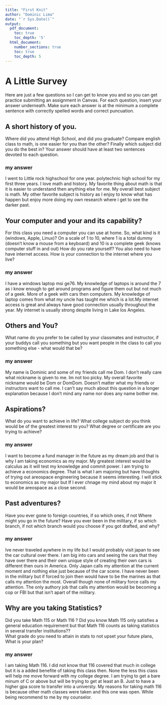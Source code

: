 ```yaml
---
title: "First Knit"
author: "Dominic Lima"
date: "`r Sys.Date()`"
output:
  pdf_document:
    toc: true
    toc_depth: '5'
  html_document:
    number_sections: true
    toc: true
    toc_depth: 5
---
```


# A Little Survey

Here are just a few questions so I can get to know you and so you can get practice submitting an assignment in Canvas.  For each question, insert your answer underneath. Make sure each answer is at the minimum a complete sentence with correctly spelled words and correct puncuation. 

## A short history of you.  
Where did you attend High School, and did you graduate? Compare english class to math, is one easier for you than the other? Finally which subject did you do the best in? Your answer should have at least two sentences devoted to each question.  
  
### my answer     
  I went to Little rock highschool for one year. polytechnic high school for my first three years. I love math and history. My favorite thing about math is that it is easier to understand then anything else for me. My overall best subject is math. My other favorite subject is history as I enjoy to know what has happen but enjoy more doing my own research where i get to see the darker past.

     


## Your computer and your and its capability?  
 For this class  you need a computer you can use at home.  So, what kind is it (windows, Apple, Linux)?  On a scale of 1 to 10, where 1 is a total dummy (doesn't know a mouse from a keyboard) and 10 is a complete geek (knows computer stuff in and out) How do you rate yourself?  You also need to have have internet access. How is your connection to the internet where you live?

### my answer   
  I have a windows laptop msi ge76. My knowledge of laptops is around the 7 as i know enough to get around programs and figure them out but not much of a geek. More of a geek with cars then computers. My knowledge of laptop comes from what my uncle has taught me which is a lot.My internet access is great and always have good connection usually throughout the year. My internet is usually strong despite living in Lake los Angeles.
   

## Others and You?   
What name do you prefer to be called by your classmates and instructor, if your buddys call you something but you want people in the class to call you something else - what would that be? 

### my answer     
  My name is Dominic and some of my friends call me Dom. I don't really care what nickname is given to me. Im not too picky. My overall favorite nickname would be Dom or DomDom. Doesn't matter what my friends or instructors want to call me. I can't say much about this question in a longer explanation because I don't mind any name nor does any name bother me.
   
 




## Aspirations?   
What do you want to achieve in life?  What college subject do you think would be of the greatest interest to you? What degree or certificate are you trying to achieve?

### my answer     
  I want to become a fund manager in the future as my dream job and that is why I am taking economics as my major. My greatest interest would be calculus as it will test my knowledge and commit power. I am trying to achieve a economics degree. That is what I am majoring but have thoughts of trying out areospace engineering because it seems interesting. I will stick to economics as my major but If I ever chnage my mind about my major it would be areospace as a close second.
   
 




## Past adventures?  
Have you ever gone to foreign countries, if so which ones, if not Where might you go in the future?  Have you ever been in the military, if so which branch, if not which branch would you choose if you got drafted, and why?

### my answer     
  Ive never traveled aywhere in my life but I would probably visit japan to see the car cultural over there. I am big into cars and seeing the cars that they have over there and their own unique style of creating their own cars is different then ours in America. Only Japan calls my attention at the current moment and nothing else just because of the car scene. I have never been in the military but if forced to join then would have to be the marines as that calls my attention the most. Overall though none of military force calls my attention. The only authory job that calls my attention would be becoming a cop or FBI but that isn't apart of the military.
   
  




## Why are you taking Statistics?  
Did you take Math 115 or Math 116 ?  Did you know Math 115 only satisfies a general education requirement but that Math 116 counts as taking statistics in several transfer institutions??  
What grade do you need to attain in stats to not upset your future plans, What is your plan?  
 

### my answer     
  
  I am taking Math 116. I did not know that 116 covered that much in college but it is a added benefite of taking this class then. None the less this class will help me move forward with my college degree. I am trying to get a bare minum of C or above but will be trying to get at least an B. Just to have a higher gpa score to transfer into a universty. My reasons for taking math 116 is because other math classes were taken and this one was open. While being recommend to me by my counselor. 
 






  




